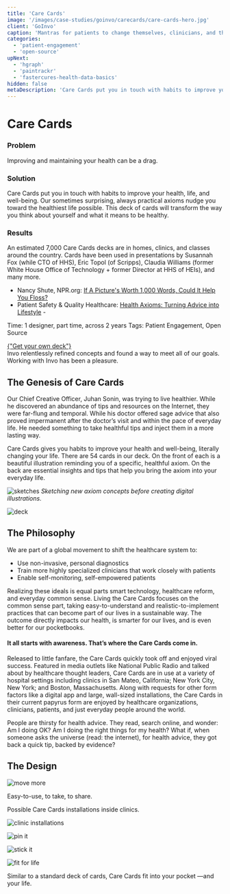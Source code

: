 ```yaml
---
title: 'Care Cards'
image: '/images/case-studies/goinvo/carecards/care-cards-hero.jpg'
client: 'GoInvo'
caption: 'Mantras for patients to change themselves, clinicians, and the healthcare system.'
categories:
  - 'patient-engagement'
  - 'open-source'
upNext:
  - 'hgraph'
  - 'paintrackr'
  - 'fastercures-health-data-basics'
hidden: false
metaDescription: 'Care Cards put you in touch with habits to improve your health, life, and well-being.'
---
```



# Care Cards

### Problem

Improving and maintaining your health can be a drag.

### Solution

Care Cards put you in touch with habits to improve your health, life, and well-being. Our sometimes surprising, always practical axioms nudge you toward the healthiest life possible. This deck of cards will transform the way you think about yourself and what it means to be healthy.

### Results

An estimated 7,000 Care Cards decks are in homes, clinics, and classes around the country. Cards have been used in presentations by Susannah Fox (while CTO of HHS), Eric Topol (of Scripps), Claudia Williams (former White House Office of Technology + former Director at HHS of HEIs), and many more.

- Nancy Shute, NPR.org: [If A Picture's Worth 1,000 Words, Could It Help You Floss?](http://www.npr.org/blogs/health/2014/03/28/295734262/if-a-pictures-worth-1-000-words-could-it-help-you-floss)
- Patient Safety & Quality Healthcare: [Health Axioms: Turning Advice into Lifestyle](http://psqh.com/news-health-axioms-turning-advice-into-lifestyle) -

<span class="text--uppercase text--gray text--bold text--spacing text--md">Time:</span> 1 designer, part time, across 2 years
<span class="text--uppercase text--gray text--bold text--spacing text--md">Tags:</span> Patient Engagement, Open Source
<div class="container container--justify-center">
  <a
    href="http://www.carecards.me"
    class="button button--secondary button--lg margin-top--double margin-bottom--half "
  >
    {"Get your own deck"}
  </a>
</div>
<Quote
  quotee="Roni Zeiger, MD"
  quoteeSub="former Chief Health Strategist at Google, co-founder of Smart Patients"
>
  Invo relentlessly refined concepts and found a way to meet all of our goals.
  Working with Invo has been a pleasure.
</Quote>

## The Genesis of Care Cards

Our Chief Creative Officer, Juhan Sonin, was trying to live healthier. While he discovered an abundance of tips and resources on the Internet, they were far-flung and temporal. While his doctor offered sage advice that also proved impermanent after the doctor’s visit and within the pace of everyday life. He needed something to take healthful tips and inject them in a more lasting way.

Care Cards gives you habits to improve your health and well-being, literally changing your life. There are 54 cards in our deck. On the front of each is a beautiful illustration reminding you of a specific, healthful axiom. On the back are essential insights and tips that help you bring the axiom into your everyday life.

![sketches](/images/case-studies/goinvo/carecards/care-cards-sketches.jpg)
_Sketching new axiom concepts before creating digital illustrations._

![deck](/images/case-studies/goinvo/carecards/care-cards-twirled.jpg)

<Divider />

## The Philosophy

We are part of a global movement to shift the healthcare system to:

- Use non-invasive, personal diagnostics
- Train more highly specialized clinicians that work closely with patients
- Enable self-monitoring, self-empowered patients

Realizing these ideals is equal parts smart technology, healthcare reform, and everyday common sense. Living the Care Cards focuses on the common sense part, taking easy-to-understand and realistic-to-implement practices that can become part of our lives in a sustainable way. The outcome directly impacts our health, is smarter for our lives, and is even better for our pocketbooks.

#### It all starts with awareness. That’s where the Care Cards come in.

Released to little fanfare, the Care Cards quickly took off and enjoyed viral success. Featured in media outlets like National Public Radio and talked about by healthcare thought leaders, Care Cards are in use at a variety of hospital settings including clinics in San Mateo, California; New York City, New York; and Boston, Massachusetts. Along with requests for other form factors like a digital app and large, wall-sized installations, the Care Cards in their current papyrus form are enjoyed by healthcare organizations, clinicians, patients, and just everyday people around the world.

<Quote quotee="Susannah Fox" quoteeSub="Digital Health Strategist">
  People are thirsty for health advice. They read, search online, and wonder: Am
  I doing OK? Am I doing the right things for my health? What if, when someone
  asks the universe (read: the internet), for health advice, they got back a
  quick tip, backed by evidence?
</Quote>

## The Design

![move more](/images/case-studies/goinvo/carecards/care-cards-move-more.jpg)

Easy-to-use, to take, to share.

Possible Care Cards installations inside clinics.

![clinic installations](/images/case-studies/goinvo/carecards/care-cards-office-mockups.jpg)

![pin it](/images/case-studies/goinvo/carecards/care-cards-bulletin-board.jpg)

![stick it](/images/case-studies/goinvo/carecards/care-cards-refrigerator.jpg)

![fit for life](/images/case-studies/goinvo/carecards/care-cards-kid-holding-card.jpg)

Similar to a standard deck of cards, Care Cards fit into your pocket &mdash;and your life.
